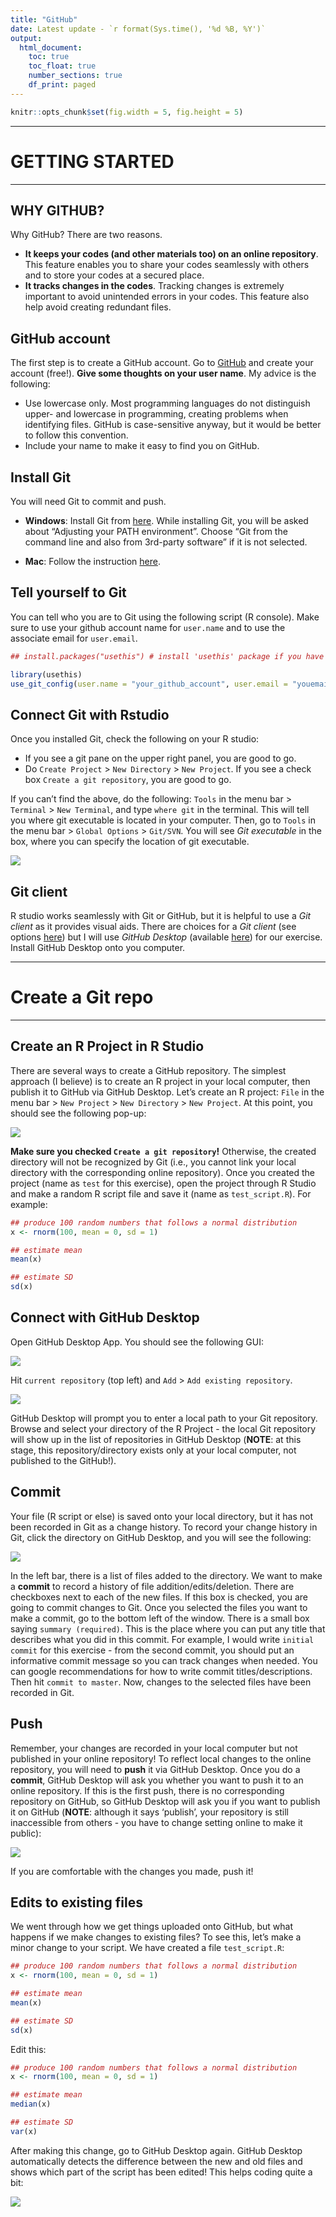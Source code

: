 ```yaml
---
title: "GitHub"
date: Latest update - `r format(Sys.time(), '%d %B, %Y')`
output:
  html_document:
    toc: true
    toc_float: true
    number_sections: true
    df_print: paged
---
```


```r

knitr::opts_chunk$set(fig.width = 5, fig.height = 5)

```


---

# GETTING STARTED

---

## WHY GITHUB?

Why GitHub? There are two reasons.

- **It keeps your codes (and other materials too) on an online repository**. This feature enables you to share your codes seamlessly with others and to store your codes at a secured place.
- **It tracks changes in the codes**. Tracking changes is extremely important to avoid unintended errors in your codes. This feature also help avoid creating redundant files.


## GitHub account
The first step is to create a GitHub account. Go to [GitHub](https://github.com/) and create your account (free!). **Give some thoughts on your user name**. My advice is the following:

- Use lowercase only. Most programming languages do not distinguish upper- and lowercase in programming, creating problems when identifying files. GitHub is case-sensitive anyway, but it would be better to follow this convention.
- Include your name to make it easy to find you on GitHub.


## Install Git
You will need Git to commit and push.

- **Windows**: Install Git from [here](https://gitforwindows.org/). While installing Git, you will be asked about “Adjusting your PATH environment”. Choose “Git from the command line and also from 3rd-party software” if it is not selected.

- **Mac**: Follow the instruction [here](https://happygitwithr.com/install-git.html).


## Tell yourself to Git

You can tell who you are to Git using the following script (R console). Make sure to use your github account name for `user.name` and to use the associate email for `user.email`.

```r
## install.packages("usethis") # install 'usethis' package if you have not done

library(usethis)
use_git_config(user.name = "your_github_account", user.email = "youemail@example.org")
```


## Connect Git with Rstudio

Once you installed Git, check the following on your R studio:

- If you see a git pane on the upper right panel, you are good to go.
- Do `Create Project` > `New Directory` > `New Project`. If you see a check box `Create a git repository`, you are good to go.

If you can't find the above, do the following: `Tools` in the menu bar > `Terminal` > `New Terminal`, and type `where git` in the terminal. This will tell you where git executable is located in your computer. Then, go to `Tools` in the menu bar > `Global Options` > `Git/SVN`. You will see *Git executable* in the box, where you can specify the location of git executable.

![](image/git_image01.png)

## Git client

R studio works seamlessly with Git or GitHub, but it is helpful to use a *Git client* as it provides visual aids. There are choices for a *Git client* (see options [here](https://happygitwithr.com/git-client.html)) but I will use *GitHub Desktop* (available [here](https://desktop.github.com/)) for our exercise. Install GitHub Desktop onto you computer.


---

# Create a Git repo

---

## Create an R Project in R Studio

There are several ways to create a GitHub repository. The simplest approach (I believe) is to create an R project in your local computer, then publish it to GitHub via GitHub Desktop. Let's create an R project: `File` in the menu bar > `New Project` > `New Directory` > `New Project`. At this point, you should see the following pop-up:

![](image/git_image02.png)

**Make sure you checked `Create a git repository`!** Otherwise, the created directory will not be recognized by Git (i.e., you cannot link your local directory with the corresponding online repository). Once you created the project (name as `test` for this exercise), open the project through R Studio and make a random R script file and save it (name as `test_script.R`). For example:

```r

## produce 100 random numbers that follows a normal distribution
x <- rnorm(100, mean = 0, sd = 1)

## estimate mean
mean(x)

## estimate SD
sd(x)

```


## Connect with GitHub Desktop

Open GitHub Desktop App. You should see the following GUI:

![](image/git_image03.png)


Hit `current repository` (top left) and `Add` > `Add existing repository`.

![](image/git_image04.png)


GitHub Desktop will prompt you to enter a local path to your Git repository. Browse and select your directory of the R Project - the local Git repository will show up in the list of repositories in GitHub Desktop (**NOTE**: at this stage, this repository/directory exists only at your local computer, not published to the GitHub!).

## Commit

Your file (R script or else) is saved onto your local directory, but it has not been recorded in Git as a change history. To record your change history in Git, click the directory on GitHub Desktop, and you will see the following:

![](image/git_image05.png)

In the left bar, there is a list of files added to the directory. We want to make a **commit** to record a history of file addition/edits/deletion. There are checkboxes next to each of the new files. If this box is checked, you are going to commit changes to Git. Once you selected the files you want to make a commit, go to the bottom left of the window. There is a small box saying `summary (required)`. This is the place where you can put any title that describes what you did in this commit. For example, I would write `initial commit` for this exercise - from the second commit, you should put an informative commit message so you can track changes when needed. You can google recommendations for how to write commit titles/descriptions. Then hit `commit to master`. Now, changes to the selected files have been recorded in Git.


## Push

Remember, your changes are recorded in your local computer but not published in your online repository! To reflect local changes to the online repository, you will need to **push** it via GitHub Desktop. Once you do a **commit**, GitHub Desktop will ask you whether you want to push it to an online repository. If this is the first push, there is no corresponding repository on GitHub, so GitHub Desktop will ask you if you want to publish it on GitHub (**NOTE**: although it says 'publish', your repository is still inaccessible from others - you have to change setting online to make it public):

![](image/git_image06.png)

If you are comfortable with the changes you made, push it!


## Edits to existing files

We went through how we get things uploaded onto GitHub, but what happens if we make changes to existing files? To see this, let's make a minor change to your script. We have created a file `test_script.R`:

```r

## produce 100 random numbers that follows a normal distribution
x <- rnorm(100, mean = 0, sd = 1)

## estimate mean
mean(x)

## estimate SD
sd(x)

```

Edit this:

```r

## produce 100 random numbers that follows a normal distribution
x <- rnorm(100, mean = 0, sd = 1)

## estimate mean
median(x)

## estimate SD
var(x)

```

After making this change, go to GitHub Desktop again. GitHub Desktop automatically detects the difference between the new and old files and shows which part of the script has been edited! This helps coding quite a bit:

![](image/git_image07.png)

